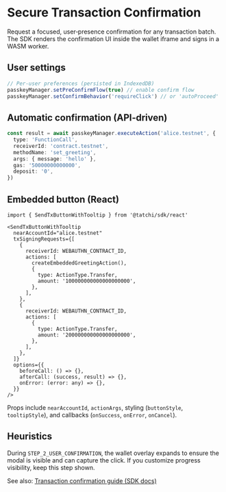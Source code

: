 # Secure Transaction Confirmation

Request a focused, user‑presence confirmation for any transaction batch. The SDK renders the confirmation UI inside the wallet iframe and signs in a WASM worker.

## User settings

```ts
// Per-user preferences (persisted in IndexedDB)
passkeyManager.setPreConfirmFlow(true) // enable confirm flow
passkeyManager.setConfirmBehavior('requireClick') // or 'autoProceed'
```

## Automatic confirmation (API‑driven)

```ts
const result = await passkeyManager.executeAction('alice.testnet', {
  type: 'FunctionCall',
  receiverId: 'contract.testnet',
  methodName: 'set_greeting',
  args: { message: 'hello' },
  gas: '50000000000000',
  deposit: '0',
})
```

## Embedded button (React)

```tsx
import { SendTxButtonWithTooltip } from '@tatchi/sdk/react'

<SendTxButtonWithTooltip
  nearAccountId="alice.testnet"
  txSigningRequests={[
    {
      receiverId: WEBAUTHN_CONTRACT_ID,
      actions: [
        createEmbeddedGreetingAction(),
        {
          type: ActionType.Transfer,
          amount: '100000000000000000000',
        },
      ],
    },
    {
      receiverId: WEBAUTHN_CONTRACT_ID,
      actions: [
        {
          type: ActionType.Transfer,
          amount: '200000000000000000000',
        },
      ],
    },
  ]}
  options={{
    beforeCall: () => {},
    afterCall: (success, result) => {},
    onError: (error: any) => {},
  }}
/>
```

Props include `nearAccountId`, `actionArgs`, styling (`buttonStyle`, `tooltipStyle`), and callbacks (`onSuccess`, `onError`, `onCancel`).

## Heuristics

During `STEP_2_USER_CONFIRMATION`, the wallet overlay expands to ensure the modal is visible and can capture the click. If you customize progress visibility, keep this step shown.

See also: [Transaction confirmation guide (SDK docs)](https://github.com/web3-authn/sdk/blob/main/sdk/docs/transaction_confirmation_guide.md)
